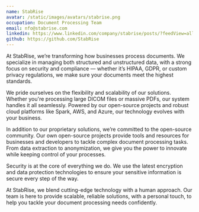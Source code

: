 ```yaml
---
name: StabRise
avatar: /static/images/avatars/stabrise.png
occupation: Document Processing Team
email: nfo@stabrise.com
linkedin: https://www.linkedin.com/company/stabrise/posts/?feedView=all
github: https://github.com/StabRise
---
```


At StabRise, we’re transforming how businesses process documents. We specialize in managing both structured and unstructured data, with a strong focus on security and compliance — whether it’s HIPAA, GDPR, or custom privacy regulations, we make sure your documents meet the highest standards.

We pride ourselves on the flexibility and scalability of our solutions. Whether you're processing large DICOM files or massive PDFs, our system handles it all seamlessly. Powered by our open-source projects and robust cloud platforms like Spark, AWS, and Azure, our technology evolves with your business.

In addition to our proprietary solutions, we’re committed to the open-source community. Our own open-source projects provide tools and resources for businesses and developers to tackle complex document processing tasks. From data extraction to anonymization, we give you the power to innovate while keeping control of your processes.

Security is at the core of everything we do. We use the latest encryption and data protection technologies to ensure your sensitive information is secure every step of the way.

At StabRise, we blend cutting-edge technology with a human approach. Our team is here to provide scalable, reliable solutions, with a personal touch, to help you tackle your document processing needs confidently.
